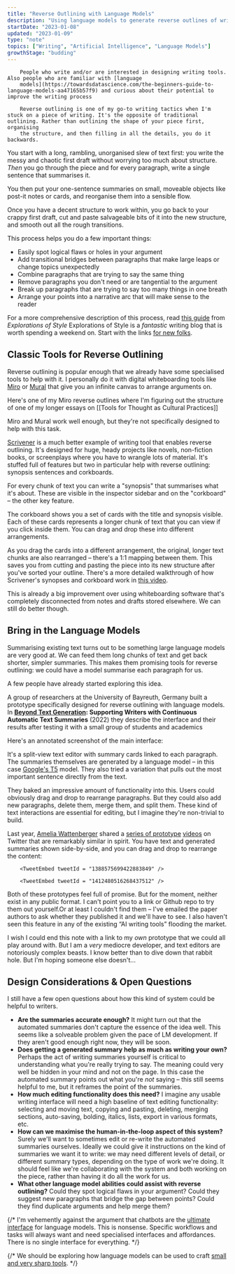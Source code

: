 ```yaml
---
title: "Reverse Outlining with Language Models"
description: "Using language models to generate reverse outlines of writing drafts"
startDate: "2023-01-08"
updated: "2023-01-09"
type: "note"
topics: ["Writing", "Artificial Intelligence", "Language Models"]
growthStage: "budding"
---
```


<AssumedAudience >

		People who write and/or are interested in designing writing tools. Also people who are familiar with [language
		models](https://towardsdatascience.com/the-beginners-guide-to-language-models-aa47165b57f9) and curious about their potential to improve the writing process

</AssumedAudience >

<Spacer size = "xs" />

<IntroParagraph >

		Reverse outlining is one of my go-to writing tactics when I'm stuck on a piece of writing. It's the opposite of traditional outlining. Rather than outlining the shape of your piece first, organising
		the structure, and then filling in all the details, you do it backwards.

</IntroParagraph >

You start with a long, rambling, unorganised slew of text first: you write the messy and chaotic first draft without worrying too much about structure. _Then_ you go through the piece and for every paragraph, write a single sentence that summarises it.

<ResponsiveImage
		width = "600px"
		margin = "0 auto 1rem"
		src = "/images/posts/reverse-outline/outline-sketch.jpg"
		alt = "Illustration of starting with a draft and using it to create an outline"
/>

You then put your one-sentence summaries on small, moveable objects like post-it notes or cards, and reorganise them into a sensible flow.

Once you have a decent structure to work within, you go back to your crappy first draft, cut and paste salvageable bits of it into the new structure, and smooth out all the rough transitions.

This process helps you do a few important things:

- Easily spot logical flaws or holes in your argument
- Add transitional bridges between paragraphs that make large leaps or change topics unexpectedly
- Combine paragraphs that are trying to say the same thing
- Remove paragraphs you don't need or are tangential to the argument
- Break up paragraphs that are trying to say too many things in one breath
- Arrange your points into a narrative arc that will make sense to the reader

For a more comprehensive description of this process, read [this guide](https://explorationsofstyle.com/2011/02/09/reverse-outlines/) from _Explorations of Style_ <Footnote idName={1}>Explorations of Style is a _fantastic_ writing blog that is worth spending a weekend on. Start with the links [for new folks](https://explorationsofstyle.com/for-new-visitors/)</Footnote>.

## Classic Tools for Reverse Outlining

Reverse outlining is popular enough that we already have some specialised tools to help with it. I personally do it with digital whiteboarding tools like [Miro](https://miro.com/) or [Mural](https://www.mural.co/) that give you an infinite canvas to arrange arguments on.

Here's one of my Miro reverse outlines where I'm figuring out the structure of one of my longer essays on [[Tools for Thought as Cultural Practices]]

<ResponsiveImage
		framed
		width = "1200px"
		src = "/images/posts/reverse-outline/miro.png"
		alt = "One of my reverse outlines on a Miro whiteboard"
/>

Miro and Mural work well enough, but they're not specifically designed to help with this task.

[Scrivener](https://www.literatureandlatte.com/scrivener/overview) is a much better example of writing tool that enables reverse outlining. It's designed for huge, heady projects like novels, non-fiction books, or screenplays where you have to wrangle lots of material. It's stuffed full of features but two in particular help with reverse outlining: synopsis sentences and corkboards.

For every chunk of text you can write a "synopsis" that summarises what it's about. These are visible in the inspector sidebar and on the "corkboard" – the other key feature.

<ResponsiveImage
		framed
		width = "1200px"
		src = "/images/posts/reverse-outline/scrivener1.jpg"
		alt = "Highlighting the synopsis and corkboard sections of Scrivener's interface"
		showalt
/>

The corkboard shows you a set of cards with the title and synopsis visible. Each of these cards represents a longer chunk of text that you can view if you click inside them. You can drag and drop these into different arrangements.

<ResponsiveImage
		framed
		width = "1200px"
		src = "/images/posts/reverse-outline/scrivener2.jpg"
		alt = "Dragging and dropping a card on the corkboard"
		showalt
/>

As you drag the cards into a different arrangement, the original, longer text chunks are also rearranged – there's a 1:1 mapping between them. This saves you from cutting and pasting the piece into its new structure after you've sorted your outline. There's a more detailed walkthrough of how Scrivener's synopses and corkboard work in [this video](https://www.youtube.com/watch?v=UC3tu5z6KL0&list=PLo2CDPcmw9xQFII-qTpj8tb2hlPoFzp4k&index=17).

This is already a big improvement over using whiteboarding software that's completely disconnected from notes and drafts stored elsewhere. We can still do better though.

## Bring in the Language Models

Summarising existing text turns out to be something large language models are very good at. We can feed them long chunks of text and get back shorter, simpler summaries. This makes them promising tools for reverse outlining: we could have a model summarise each paragraph for us.

A few people have already started exploring this idea.

A group of researchers at the University of Bayreuth, Germany built a prototype specifically designed for reverse outlining with language models. In [**Beyond Text Generation**](https://arxiv.org/abs/2208.09323)**: Supporting Writers with Continuous Automatic Text Summaries** (2022) they describe the interface and their results after testing it with a small group of students and academics

Here's an annotated screenshot of the main interface:

<ResponsiveImage
		width = "1300px"
		src = "/images/posts/reverse-outline/beyondtext.jpg"
		alt = "An annotated interface of the prototype in the 'beyond text' paper"
/>

It's a split-view text editor with summary cards linked to each paragraph. The summaries themselves are generated by a language model – in this case [Google's T5](https://huggingface.co/docs/transformers/model_doc/t5) model. They also tried a variation that pulls out the most important sentence directly from the text.

They baked an impressive amount of functionality into this. Users could obviously drag and drop to rearrange paragraphs. But they could also add new paragraphs, delete them, merge them, and split them. These kind of text interactions are essential for editing, but I imagine they're non-trivial to build.

Last year, [Amelia Wattenberger](https://wattenberger.com/) shared a [series of prototype](https://twitter.com/Wattenberger/status/1412480516268437512) [videos](https://twitter.com/Wattenberger/status/1388575699422883849) on Twitter that are remarkably similar in spirit. You have text and generated summaries shown side-by-side, and you can drag and drop to rearrange the content:

<TwoColumn alignItems = "top" maxWidth = "1100px" >

		<TweetEmbed tweetId = "1388575699422883849" />

		<TweetEmbed tweetId = "1412480516268437512" />

</TwoColumn >

<ResponsiveImage
		framed
		width = "1200px"
		src = "/images/posts/reverse-outline/amelia1.jpg"
		alt = "Text and generated summaries side-by-side in Amelia's prototype"
		margin = "1rem auto 3rem"
		showalt
/>

<ResponsiveImage
		framed
		width = "1200px"
		src = "/images/posts/reverse-outline/amelia2.jpg"
		alt = "Dragging and dropping sections of text in Amelia's prototype"
		margin = "1rem auto 5rem"
		showalt
/>

Both of these prototypes feel full of promise. But for the moment, neither exist in any public format. I can't point you to a link or Github repo to try them out yourself.<Footnote idName={2}>Or at least I couldn't find them – I've emailed the paper authors to ask whether they published it and we'll have to see.</Footnote> I also haven't seen this feature in any of the existing “AI writing tools” flooding the market.

I wish I could end this note with a link to my _own_ prototype that we could all play around with. But I am a _very_ mediocre developer, and text editors are notoriously complex beasts. I know better than to dive down that rabbit hole. But I'm hoping someone else doesn't...

## Design Considerations & Open Questions

I still have a few open questions about how this kind of system could be helpful to writers.

- **Are the summaries accurate enough?**
It might turn out that the automated summaries don't capture the essence of the idea well. This seems like a solveable problem given the pace of LM development. If they aren't good enough right now, they will be soon.
- **Does getting a generated summary help as much as writing your own?**
Perhaps the act of writing summaries yourself is critical to understanding what you're really trying to say. The meaning could very well be hidden in your mind and not on the page. In this case the automated summary points out what you're _not_ saying – this still seems helpful to me, but it reframes the point of the summaries.
- **How much editing functionality does this need?**
I imagine any usable writing interface will need a high baseline of text editing functionality: selecting and moving text, copying and pasting, deleting, merging sections, auto-saving, bolding, italics, lists, export in various formats, etc.
- **How can we maximise the human-in-the-loop aspect of this system?**
Surely we'll want to sometimes edit or re-write the automated summaries ourselves. Ideally we could give it instructions on the kind of summaries we want it to write: we may need different levels of detail, or different summary types, depending on the type of work we're doing. It should feel like we're collaborating with the system and both working on the piece, rather than having it do all the work for us.
- **What other language model abilities could assist with reverse outlining?**
Could they spot logical flaws in your argument? Could they suggest new paragraphs that bridge the gap between points? Could they find duplicate arguments and help merge them?

{/* I'm vehemently against the argument that chatbots are the [ultimate interface]() for language models. This is nonsense. Specific workflows and tasks will always want and need specialised interfaces and affordances. There is no single interface for everything. */}

{/* We should be exploring how language models can be used to craft [small and very sharp tools](https://brandur.org/small-sharp-tools). */}
